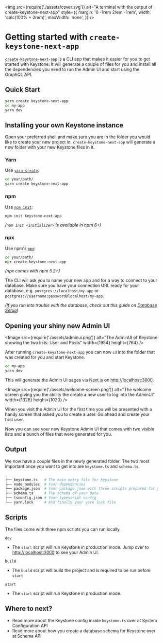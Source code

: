 
<img
  src={require('./assets/cover.svg')}
  alt="A terminal with the output of create-keystone-next-app"
  style={{
    margin: '0 -1rem 2rem -1rem',
    width: 'calc(100% + 2rem)',
    maxWidth: 'none',
  }}
/>

# Getting started with `create-keystone-next-app`

[`create-keystone-next-app`](https://github.com/keystonejs/create-keystone-next-app) is a CLI app that makes it easier for you to get started with Keystone.
It will generate a couple of files for you and install all the dependencies you need to run the Admin UI and start using the GraphQL API.

## Quick Start

```sh
yarn create keystone-next-app
cd my-app
yarn dev
```

## Installing your own Keystone instance

Open your preferred shell and make sure you are in the folder you would like to create your new project in.
`create-keystone-next-app` will generate a new folder with your new Keystone files in it.

### Yarn

Use [`yarn create`](https://classic.yarnpkg.com/en/docs/cli/create/):

```sh
cd your/path/
yarn create keystone-next-app
```

### npm

Use [`npm init`](https://docs.npmjs.com/cli/v7/commands/npm-init):

```sh
npm init keystone-next-app
```

_(`npm init <initializer>` is available in npm 6+)_

### npx

Use npm's [`npx`](https://docs.npmjs.com/cli/v7/commands/npx):

```sh
cd your/path/
npx create-keystone-next-app
```

_(npx comes with npm 5.2+)_

The CLI will ask you to name your new app and for a way to connect to your database.
Make sure you have your connection URL ready for your database, e.g. `postgres://localhost/my-app` or `postgres://username:password@localhost/my-app`.

_(If you run into trouble with the database, check out this guide on [Database Setup](https://www.keystonejs.com/quick-start/adapters))_

## Opening your shiny new Admin UI

<Image
  src={require('./assets/adminui.png')}
  alt="The AdminUI of Keystone showing the two lists: User and Posts"
  width={1954}
  height={764}
/>

After running `create-keystone-next-app` you can now `cd` into the folder that was created for you and start Keystone.

```sh
cd my-app
yarn dev
```

This will generate the Admin UI pages via [Next.js](https://nextjs.org/) on [http://localhost:3000](http://localhost:3000).

<Image
  src={require('./assets/welcome-screen.png')}
  alt="The welcome screen giving you the ability the create a new user to log into the AdminUI"
  width={1328}
  height={1020}
/>

When you visit the Admin UI for the first time you will be presented with a handy screen that asked you to create a user.
Go ahead and create your first user.

Now you can see your new Keystone Admin UI that comes with two visible lists and a bunch of files that were generated for you.

## Output

We now have a couple files in the newly generated folder. The two most important once you want to get into are `keystone.ts` and `schema.ts`.

```sh
.
├── keystone.ts   # The main entry file for Keystone
├── node_modules  # Your dependencies
├── package.json  # Your package.json with three scripts prepared for you
├── schema.ts     # The schema of your data
├── tsconfig.json # Your typescript config
└── yarn.lock     # And finally your yarn lock file
```

## Scripts

The files come with three npm scripts you can run locally.

`dev`

- The `start` script will run Keystone in production mode.
  Jump over to [http://localhost:3000](http://localhost:3000) to see your Admin UI.

`build`

- The `build` script will build the project and is required to be run before `start`

`start`

- The `start` script will run Keystone in production mode.

## Where to next?

- Read more about the Keystone config inside `keystone.ts` over at <Link href="/apis/config" passHref><a>System Configuration API</a></Link>
- Read more about how you create a database schema for Keystone over at <Link href="/apis/schema" passHref><a>Schema API</a></Link>

